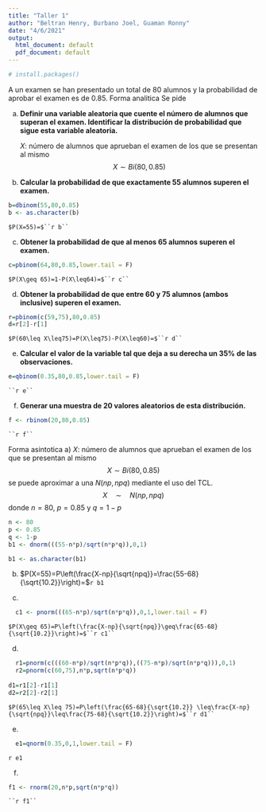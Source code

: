 ```yaml
---
title: "Taller 1"
author: "Beltran Henry, Burbano Joel, Guaman Ronny"
date: "4/6/2021"
output:
  html_document: default
  pdf_document: default
---
```

```r
# install.packages()
```

A un examen se han presentado un total de 80 alumnos y la probabilidad de aprobar el examen es de 0.85. Forma analitica Se pide

a) **Definir una variable aleatoria que cuente el número de alumnos que superan el examen. Identificar la distribución de probabilidad que sigue esta variable aleatoria.**

    $X:$ número de alumnos que aprueban el examen de los que se presentan al mismo     
    $$X\sim Bi(80,0.85)$$

b) **Calcular la probabilidad de que exactamente 55 alumnos superen el examen.**
```r
b=dbinom(55,80,0.85)
b <- as.character(b)


```
    $P(X=55)=$``r b``


c) **Obtener la probabilidad de que al menos 65 alumnos superen el examen.**
```r
c=pbinom(64,80,0.85,lower.tail = F)
```
    $P(X\geq 65)=1-P(X\leq64)=$``r c``

d) **Obtener la probabilidad de que entre 60 y 75 alumnos (ambos inclusive) superen el examen.**
```r
r=pbinom(c(59,75),80,0.85)
d=r[2]-r[1]
```
    $P(60\leq X\leq75)=P(X\leq75)-P(X\leq60)=$``r d``

e) **Calcular el valor de la variable tal que deja a su derecha un 35% de las observaciones.**
```r
e=qbinom(0.35,80,0.85,lower.tail = F)
```
    ``r e``

f) **Generar una muestra de 20 valores aleatorios de esta distribución.**
```r
f <- rbinom(20,80,0.85)
```
    ``r f``
    
Forma asintotica
a)
    $X:$ número de alumnos que aprueban el examen de los que se presentan al mismo     
    $$X\sim Bi(80,0.85)$$ 
    se puede aproximar a una $N(np,npq)$ mediante el uso del TCL.
    $$X \quad \sim \quad  N(np,npq)$$
    donde $n=80$,  $p=0.85$ y $q=1-p$ 
    
```r
n <- 80
p <- 0.85
q <- 1-p
b1 <- dnorm(((55-n*p)/sqrt(n*p*q)),0,1)

b1 <- as.character(b1)
```
b) 
    $P(X=55)=P\left(\frac{X-np}{\sqrt{npq}}=\frac{55-68}{\sqrt{10.2}}\right)=$``r b1``

c)  
```r
  c1 <- pnorm(((65-n*p)/sqrt(n*p*q)),0,1,lower.tail = F)

```
    $P(X\geq 65)=P\left(\frac{X-np}{\sqrt{npq}}\geq\frac{65-68}{\sqrt{10.2}}\right)=$``r c1``

d)
```r
  r1=pnorm(c(((60-n*p)/sqrt(n*p*q)),((75-n*p)/sqrt(n*p*q))),0,1)
  r2=pnorm(c(60,75),n*p,sqrt(n*p*q))
  
d1=r1[2]-r1[1]
d2=r2[2]-r2[1]
```
    $P(65\leq X\leq 75)=P\left(\frac{65-68}{\sqrt{10.2}} \leq\frac{X-np}{\sqrt{npq}}\leq\frac{75-68}{\sqrt{10.2}}\right)=$``r d1``
    
e)
```r
  e1=qnorm(0.35,0,1,lower.tail = F)
```
  ``r e1``
  
f) 
```r
f1 <- rnorm(20,n*p,sqrt(n*p*q))
```

    ``r f1``

  
